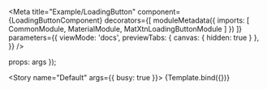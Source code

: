 
<Meta title="Example/LoadingButton" component={LoadingButtonComponent} decorators={[
  moduleMetadata({
    imports: [
        CommonModule,
        MaterialModule,
        MatXtnLoadingButtonModule
      ]
  })
]}
parameters={{
    viewMode: 'docs',
    previewTabs: { 
      canvas: { hidden: true } 
     },
  }}
/>


   props: args
});

<Story 
  name="Default" args={{ busy: true }}>
  {Template.bind({})}
</Story>

<ArgsTable story="." />
